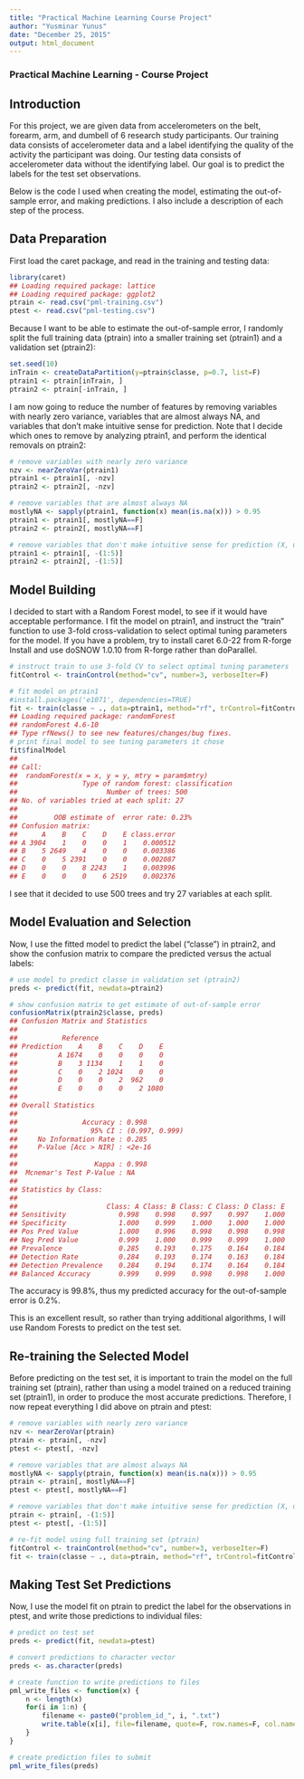 ```yaml
---
title: "Practical Machine Learning Course Project"
author: "Yusminar Yunus"
date: "December 25, 2015"
output: html_document
---
```


### Practical Machine Learning - Course Project
## Introduction

For this project, we are given data from accelerometers on the belt, forearm, arm, and dumbell of 6 research study participants. Our training data consists of accelerometer data and a label identifying the quality of the activity the participant was doing. Our testing data consists of accelerometer data without the identifying label. Our goal is to predict the labels for the test set observations.

Below is the code I used when creating the model, estimating the out-of-sample error, and making predictions. I also include a description of each step of the process.

## Data Preparation
First load the caret package, and read in the training and testing data:
```r
library(caret)
## Loading required package: lattice
## Loading required package: ggplot2
ptrain <- read.csv("pml-training.csv")
ptest <- read.csv("pml-testing.csv")
```

Because I want to be able to estimate the out-of-sample error, I randomly split the full training data (ptrain) into a smaller training set (ptrain1) and a validation set (ptrain2):
```r
set.seed(10)
inTrain <- createDataPartition(y=ptrain$classe, p=0.7, list=F)
ptrain1 <- ptrain[inTrain, ]
ptrain2 <- ptrain[-inTrain, ]
```
I am now going to reduce the number of features by removing variables with nearly zero variance, variables that are almost always NA, and variables that don't make intuitive sense for prediction. Note that I decide which ones to remove by analyzing ptrain1, and perform the identical removals on ptrain2:
```r
# remove variables with nearly zero variance
nzv <- nearZeroVar(ptrain1)
ptrain1 <- ptrain1[, -nzv]
ptrain2 <- ptrain2[, -nzv]

# remove variables that are almost always NA
mostlyNA <- sapply(ptrain1, function(x) mean(is.na(x))) > 0.95
ptrain1 <- ptrain1[, mostlyNA==F]
ptrain2 <- ptrain2[, mostlyNA==F]

# remove variables that don't make intuitive sense for prediction (X, user_name, raw_timestamp_part_1, raw_timestamp_part_2, cvtd_timestamp), which happen to be the first five variables
ptrain1 <- ptrain1[, -(1:5)]
ptrain2 <- ptrain2[, -(1:5)]
```

## Model Building

I decided to start with a Random Forest model, to see if it would have acceptable performance. I fit the model on ptrain1, and instruct the "train" function to use 3-fold cross-validation to select optimal tuning parameters for the model. If you have a problem, try to install caret 6.0-22 from R-forge
Install and use doSNOW 1.0.10 from R-forge rather than doParallel.
```r
# instruct train to use 3-fold CV to select optimal tuning parameters
fitControl <- trainControl(method="cv", number=3, verboseIter=F)

# fit model on ptrain1
#install.packages('e1071', dependencies=TRUE)
fit <- train(classe ~ ., data=ptrain1, method="rf", trControl=fitControl)
## Loading required package: randomForest
## randomForest 4.6-10
## Type rfNews() to see new features/changes/bug fixes.
# print final model to see tuning parameters it chose
fit$finalModel
## 
## Call:
##  randomForest(x = x, y = y, mtry = param$mtry) 
##                Type of random forest: classification
##                      Number of trees: 500
## No. of variables tried at each split: 27
## 
##         OOB estimate of  error rate: 0.23%
## Confusion matrix:
##      A    B    C    D    E class.error
## A 3904    1    0    0    1    0.000512
## B    5 2649    4    0    0    0.003386
## C    0    5 2391    0    0    0.002087
## D    0    0    8 2243    1    0.003996
## E    0    0    0    6 2519    0.002376
```

I see that it decided to use 500 trees and try 27 variables at each split.

## Model Evaluation and Selection

Now, I use the fitted model to predict the label ("classe") in ptrain2, and show the confusion matrix to compare the predicted versus the actual labels:
```r
# use model to predict classe in validation set (ptrain2)
preds <- predict(fit, newdata=ptrain2)

# show confusion matrix to get estimate of out-of-sample error
confusionMatrix(ptrain2$classe, preds)
## Confusion Matrix and Statistics
## 
##           Reference
## Prediction    A    B    C    D    E
##          A 1674    0    0    0    0
##          B    3 1134    1    1    0
##          C    0    2 1024    0    0
##          D    0    0    2  962    0
##          E    0    0    0    2 1080
## 
## Overall Statistics
##                                         
##                Accuracy : 0.998         
##                  95% CI : (0.997, 0.999)
##     No Information Rate : 0.285         
##     P-Value [Acc > NIR] : <2e-16        
##                                         
##                   Kappa : 0.998         
##  Mcnemar's Test P-Value : NA            
## 
## Statistics by Class:
## 
##                      Class: A Class: B Class: C Class: D Class: E
## Sensitivity             0.998    0.998    0.997    0.997    1.000
## Specificity             1.000    0.999    1.000    1.000    1.000
## Pos Pred Value          1.000    0.996    0.998    0.998    0.998
## Neg Pred Value          0.999    1.000    0.999    0.999    1.000
## Prevalence              0.285    0.193    0.175    0.164    0.184
## Detection Rate          0.284    0.193    0.174    0.163    0.184
## Detection Prevalence    0.284    0.194    0.174    0.164    0.184
## Balanced Accuracy       0.999    0.999    0.998    0.998    1.000
```
The accuracy is 99.8%, thus my predicted accuracy for the out-of-sample error is 0.2%.

This is an excellent result, so rather than trying additional algorithms, I will use Random Forests to predict on the test set.

## Re-training the Selected Model
Before predicting on the test set, it is important to train the model on the full training set (ptrain), rather than using a model trained on a reduced training set (ptrain1), in order to produce the most accurate predictions. Therefore, I now repeat everything I did above on ptrain and ptest:
```r
# remove variables with nearly zero variance
nzv <- nearZeroVar(ptrain)
ptrain <- ptrain[, -nzv]
ptest <- ptest[, -nzv]

# remove variables that are almost always NA
mostlyNA <- sapply(ptrain, function(x) mean(is.na(x))) > 0.95
ptrain <- ptrain[, mostlyNA==F]
ptest <- ptest[, mostlyNA==F]

# remove variables that don't make intuitive sense for prediction (X, user_name, raw_timestamp_part_1, raw_timestamp_part_2, cvtd_timestamp), which happen to be the first five variables
ptrain <- ptrain[, -(1:5)]
ptest <- ptest[, -(1:5)]

# re-fit model using full training set (ptrain)
fitControl <- trainControl(method="cv", number=3, verboseIter=F)
fit <- train(classe ~ ., data=ptrain, method="rf", trControl=fitControl)
```

## Making Test Set Predictions
Now, I use the model fit on ptrain to predict the label for the observations in ptest, and write those predictions to individual files:

```r

# predict on test set
preds <- predict(fit, newdata=ptest)

# convert predictions to character vector
preds <- as.character(preds)

# create function to write predictions to files
pml_write_files <- function(x) {
    n <- length(x)
    for(i in 1:n) {
        filename <- paste0("problem_id_", i, ".txt")
        write.table(x[i], file=filename, quote=F, row.names=F, col.names=F)
    }
}

# create prediction files to submit
pml_write_files(preds)
```